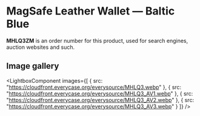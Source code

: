 
# MagSafe Leather Wallet — Baltic Blue

<Callout type='info' emoji='👉🏻'>**MHLQ3ZM** is an order number for this product, used for search engines, auction websites and such.</Callout>

## Image gallery

<LightboxComponent
    images={[
      {
        src: "https://cloudfront.everycase.org/everysource/MHLQ3.webp"
      },
      {
        src: "https://cloudfront.everycase.org/everysource/MHLQ3_AV1.webp"
      },
      {
        src: "https://cloudfront.everycase.org/everysource/MHLQ3_AV2.webp"
      },
      {
        src: "https://cloudfront.everycase.org/everysource/MHLQ3_AV3.webp"
      }
    ]}
  />
